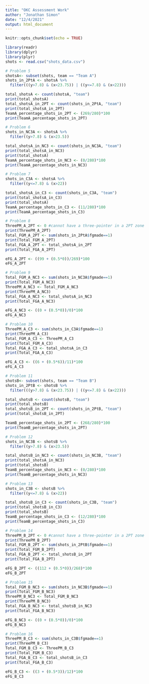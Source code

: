 ```yaml
---
title: "OKC Assessment Work"
author: "Jonathan Simon"
date: "12/4/2021"
output: html_document
---
```


```r
knitr::opts_chunk$set(echo = TRUE)
```

```r
library(readr)
library(dplyr)
library(plyr)
shots <- read.csv("shots_data.csv")
```

```r
# Problem 5
shotsA<- subset(shots, team == "Team A")
shots_in_2PtA <- shotsA %>%
  filter(((y>7.8) & (x<23.75)) | ((y<=7.8) & (x<22)))

total_shotsA <- count(shotsA, "team")
print(total_shotsA)
total_shotsA_in_2PT <- count(shots_in_2PtA, "team")
print(total_shotsA_in_2PT)
TeamA_percentage_shots_in_2PT <- (269/280)*100
print(TeamA_percentage_shots_in_2PT)
```

```r
# Problem 6
shots_in_NC3A <- shotsA %>%
  filter((y>7.8) & (x>23.5))

total_shotsA_in_NC3 <- count(shots_in_NC3A, "team")
print(total_shotsA_in_NC3)
print(total_shotsA)
TeamA_percentage_shots_in_NC3 <- (0/280)*100
print(TeamA_percentage_shots_in_NC3)
```

```r
# Problem 7
shots_in_C3A <- shotsA %>%
  filter((y<=7.8) & (x>22))

total_shotsA_in_C3 <- count(shots_in_C3A, "team")
print(total_shotsA_in_C3)
print(total_shotsA)
TeamA_percentage_shots_in_C3 <- (11/280)*100
print(TeamA_percentage_shots_in_C3)
```

```r
# Problem 8
ThreePM_A_2PT <- 0 #cannot have a three-pointer in a 2PT zone
print(ThreePM_A_2PT)
Total_FGM_A_2PT <- sum(shots_in_2PtA$fgmade==1)
print(Total_FGM_A_2PT)
Total_FGA_A_2PT <- total_shotsA_in_2PT
print(Total_FGA_A_2PT)

eFG_A_2PT <- ((99 + (0.5*0))/269)*100
eFG_A_2PT
```

```r
# Problem 9
Total_FGM_A_NC3 <- sum(shots_in_NC3A$fgmade==1)
print(Total_FGM_A_NC3)
ThreePM_A_NC3 <- Total_FGM_A_NC3
print(ThreePM_A_NC3)
Total_FGA_A_NC3 <- total_shotsA_in_NC3
print(Total_FGA_A_NC3)

eFG_A_NC3 <- ((0 + (0.5*0))/0)*100
eFG_A_NC3
```

```r
# Problem 10
ThreePM_A_C3 <- sum(shots_in_C3A$fgmade==1)
print(ThreePM_A_C3)
Total_FGM_A_C3 <- ThreePM_A_C3
print(Total_FGM_A_C3)
Total_FGA_A_C3 <- total_shotsA_in_C3
print(Total_FGA_A_C3)

eFG_A_C3 <- ((6 + (0.5*6))/11)*100
eFG_A_C3
```

```r
# Problem 11
shotsB<- subset(shots, team == "Team B")
shots_in_2PtB <- shotsB %>%
  filter(((y>7.8) & (x<23.75)) | ((y<=7.8) & (x<22)))

total_shotsB <- count(shotsB, "team")
print(total_shotsB)
total_shotsB_in_2PT <- count(shots_in_2PtB, "team")
print(total_shotsB_in_2PT)

TeamB_percentage_shots_in_2PT <- (268/280)*100
print(TeamB_percentage_shots_in_2PT)
```

```r
# Problem 12
shots_in_NC3B <- shotsB %>%
  filter((y>7.8) & (x>23.5))

total_shotsB_in_NC3 <- count(shots_in_NC3B, "team")
print(total_shotsA_in_NC3)
print(total_shotsB)
TeamB_percentage_shots_in_NC3 <- (0/280)*100
print(TeamB_percentage_shots_in_NC3)
```

```r
# Problem 13
shots_in_C3B <- shotsB %>%
  filter((y<=7.8) & (x>22))

total_shotsB_in_C3 <- count(shots_in_C3B, "team")
print(total_shotsB_in_C3)
print(total_shotsB)
TeamB_percentage_shots_in_C3 <- (12/280)*100
print(TeamB_percentage_shots_in_C3)
```

```r
# Problem 14
ThreePM_B_2PT <- 0 #cannot have a three-pointer in a 2PT zone
print(ThreePM_B_2PT)
Total_FGM_B_2PT <- sum(shots_in_2PtB$fgmade==1)
print(Total_FGM_B_2PT)
Total_FGA_B_2PT <- total_shotsB_in_2PT
print(Total_FGA_B_2PT)

eFG_B_2PT <- ((112 + (0.5*0))/268)*100
eFG_B_2PT
```

```r
# Problem 15
Total_FGM_B_NC3 <- sum(shots_in_NC3B$fgmade==1)
print(Total_FGM_B_NC3)
ThreePM_B_NC3 <- Total_FGM_B_NC3
print(ThreePM_B_NC3)
Total_FGA_B_NC3 <- total_shotsB_in_NC3
print(Total_FGA_B_NC3)

eFG_B_NC3 <- ((0 + (0.5*0))/0)*100
eFG_B_NC3
```

```r
# Problem 16
ThreePM_B_C3 <- sum(shots_in_C3B$fgmade==1)
print(ThreePM_B_C3)
Total_FGM_B_C3 <- ThreePM_B_C3
print(Total_FGM_B_C3)
Total_FGA_B_C3 <- total_shotsB_in_C3
print(Total_FGA_B_C3)

eFG_B_C3 <- ((3 + (0.5*3))/12)*100
eFG_B_C3
```

